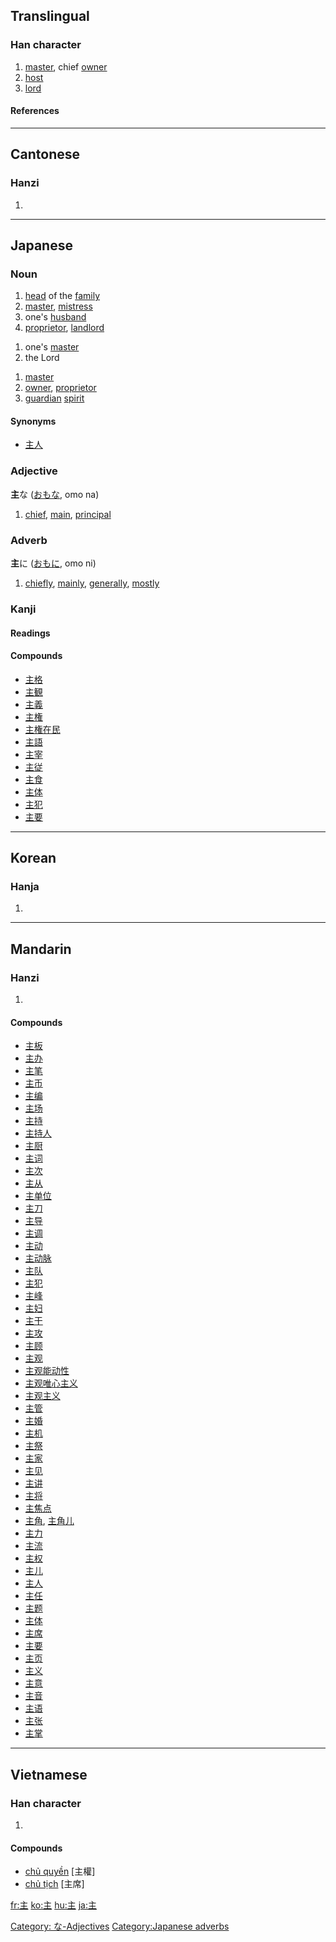 ==Translingual==
===Han character===
{{Han char|rad=丶|as=04|sn=5|four=0010<sub>4</sub>|canj=卜土 (YG)}}
# [[master]], chief [[owner]]
# [[host]]
# [[lord]]
====References====
{{Han ref|kx=0080.200|dkj=00100|dj=0163.010|hdz=10044.030|uh=4E3B|ud=20027|bh=A544|bd=42308}}
----
==Cantonese==
===Hanzi===
{{yue-hanzi|jyut=|y=jyu2}}
# {{defn|Cantonese}}
----
== Japanese ==
===Noun===
{{janoun|あるじ|aruji}}
# [[head]] of the [[family]]
# [[master]], [[mistress]]
# one's [[husband]]
# [[proprietor]], [[landlord]]

{{janoun|しゅ|shu}}
# one's [[master]]
# the Lord

{{janoun|ぬし|nushi}}
# [[master]]
# [[owner]], [[proprietor]]
# [[guardian]] [[spirit]]

====Synonyms====
*[[主人]]


===Adjective===
[[Category: な-Adjectives]]
'''主'''な ([[おも]]な, omo na)
# [[chief]], [[main]], [[principal]]


===Adverb===
[[Category:Japanese adverbs]]
'''主'''に ([[おも]]に, omo ni)
# [[chiefly]], [[mainly]], [[generally]], [[mostly]]


===Kanji===
{{ja-kanji|grade=|rs=丶04}}
====Readings====
{{ja-readings|on=[[しゅ]] (shu), [[す]] (su)|kun=[[ぬし]] (nushi), [[おも]] (omo), [[あるじ]] (aruji)}}
====Compounds====
*[[主格]]
*[[主観]]
*[[主義]]
*[[主権]]
*[[主権在民]]
*[[主語]]
*[[主宰]]
*[[主従]]
*[[主食]]
*[[主体]]
*[[主犯]]
*[[主要]]
----
==Korean==
===Hanja===
{{ko-hanja|hangeul=주|rv=ju|mr=chu}}
# {{defn|Korean}}
----
==Mandarin==
===Hanzi===
{{cmn-hanzi|pin=[[lí]] (li2), [[zhǔ]] (zhu3)|wg=li<sup>2</sup>, chu<sup>3</sup>}}
# {{defn|Mandarin}}

====Compounds====
*[[主板]]
*[[主办]]
*[[主笔]]
*[[主币]]
*[[主编]]
*[[主场]]
*[[主持]]
*[[主持人]]
*[[主厨]]
*[[主词]]
*[[主次]]
*[[主从]]
*[[主单位]]
*[[主刀]]
*[[主导]]
*[[主调]]
*[[主动]]
*[[主动脉]]
*[[主队]]
*[[主犯]]
*[[主峰]]
*[[主妇]]
*[[主干]]
*[[主攻]]
*[[主顾]]
*[[主观]]
*[[主观能动性]]
*[[主观唯心主义]]
*[[主观主义]]
*[[主管]]
*[[主婚]]
*[[主机]]
*[[主祭]]
*[[主家]]
*[[主见]]
*[[主讲]]
*[[主将]]
*[[主焦点]]
*[[主角]], [[主角儿]]
*[[主力]]
*[[主流]]
*[[主权]]
*[[主儿]]
*[[主人]]
*[[主任]]
*[[主题]]
*[[主体]]
*[[主席]]
*[[主要]]
*[[主页]]
*[[主义]]
*[[主意]]
*[[主音]]
*[[主语]]
*[[主张]]
*[[主掌]]
----
==Vietnamese==
===Han character===
{{vi-hantu|chủ}}
# {{defn|Vietnamese}}

====Compounds====
*[[chủ quyền]] [主權]
*[[chủ tịch]] [主席]

[[fr:主]]
[[ko:主]]
[[hu:主]]
[[ja:主]]